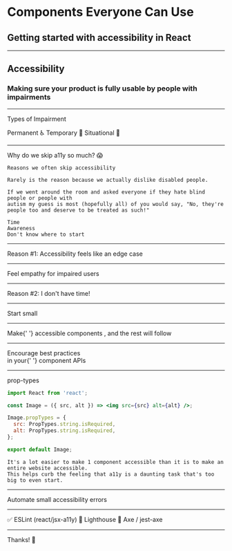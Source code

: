 

<Head>
  <title>Components Everyone Can Use</title>
  <link
    href="https://fonts.googleapis.com/css?family=Fredoka+One|Bowlby+One+SC|Inconsolata|Source+Sans+Pro"
    rel="stylesheet"
  />
</Head>

<h1>
  <Text font="secondary" size="xxl" weight="bold">
    Components Everyone Can Use
  </Text>
</h1>

<h2>
  <Text size="lg" font="secondary" weight="normal">
    Getting started with accessibility in React
  </Text>
</h2>

<BigHandle />

---


<h2>
  <Text size="xxxl" weight="bold" font="secondary">
    Accessibility
  </Text>
</h2>

<Appear>
<h3>
  <Text size="lg" font="secondary">
      Making sure your product is fully usable by people with impairments
  </Text>
</h3>
</Appear>

---


<Heading>Types of Impairment</Heading>

<List useAppear>
  <Text font="secondary" size="xl">Permanent ♿️</Text>
  <Text font="secondary" size="xl">Temporary 📅</Text>
  <Text font="secondary" size="xl">Situational 🍻</Text>
</List>

---


<Heading size="xxl" align="left" padding="0 15vw">
  Why do we skip a11y so
  much? 😱
</Heading>

```notes
Reasons we often skip accessibility

Rarely is the reason because we actually dislike disabled people.

If we went around the room and asked everyone if they hate blind people or people with
autism my guess is most (hopefully all) of you would say, "No, they're people too and deserve to be treated as such!"

Time
Awareness
Don't know where to start
```

---


<Heading size="xxl">Reason #1:</Heading>
<Heading size="xxxl">
  Accessibility feels like an edge case
</Heading>

---

<Heading size="xxxl">Feel empathy for impaired users</Heading>

---


<Heading size="xxl">Reason #2:</Heading>
<Heading size="xxxl">
  I don't have time!
</Heading>

---


<Heading size="xxxl">Start small</Heading>

---


<Heading>
  Make{' '}
  <Highlight textColor={colors.blue[500]} radius="10px">
    accessible components
  </Highlight>
  , and the rest will follow
</Heading>

---


<Heading size="xxl">
  Encourage best practices <br /> in your{' '}
  <Highlight textColor={colors.blue[500]}>component APIs</Highlight>
</Heading>

---


<Heading size="xl">prop-types</Heading>

```jsx
import React from 'react';

const Image = ({ src, alt }) => <img src={src} alt={alt} />;

Image.propTypes = {
  src: PropTypes.string.isRequired,
  alt: PropTypes.string.isRequired,
};

export default Image;
```

```notes
It's a lot easier to make 1 component accessible than it is to make an entire website accessible.
This helps curb the feeling that a11y is a daunting task that's too big to even start.
```

---


<Heading size="xxl">Automate small accessibility errors</Heading>

---


<List useAppear>
  <Text font="secondary" size="xxl" align="left">
    ✅ ESLint (react/jsx-a11y)
  </Text>
  <Text font="secondary" size="xxl" align="left">
    🚢 Lighthouse
  </Text>
  <Text font="secondary" size="xxl" align="left">
    🔨 Axe / jest-axe
  </Text>
</List>

---


<Heading size="xxxl">Thanks! 👏</Heading>